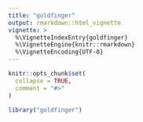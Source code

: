 ```yaml
---
title: "goldfinger"
output: rmarkdown::html_vignette
vignette: >
  %\VignetteIndexEntry{goldfinger}
  %\VignetteEngine{knitr::rmarkdown}
  %\VignetteEncoding{UTF-8}
---
```


```r
knitr::opts_chunk$set(
  collapse = TRUE,
  comment = "#>"
)
```

```r
library("goldfinger")
```
